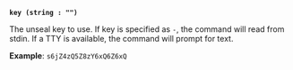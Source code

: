<a id="operator-arg-key" />

**`key (string : "")`**

The unseal key to use. If key is specified as `-`, the command will read from 
stdin. If a TTY is available, the command will prompt for text.

**Example**: `s6jZ4zQ5Z8zY6xQ6Z6xQ`